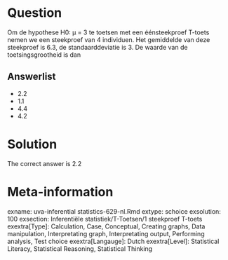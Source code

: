 Question
========

Om de hypothese H0: µ = 3 te toetsen met een éénsteekproef T-toets nemen we een steekproef van 4 individuen. Het gemiddelde van deze steekproef is 6.3, de standaarddeviatie is 3. De waarde van de toetsingsgrootheid is dan 

Answerlist
----------
* 2.2
* 1.1
* 4.4
* 4.2

Solution
========

The correct answer is  2.2 

Meta-information
================
exname: uva-inferential statistics-629-nl.Rmd 
extype: schoice 
exsolution: 100 
exsection: Inferentiële statistiek/T-Toetsen/1 steekproef T-toets
exextra[Type]: Calculation, Case, Conceptual, Creating graphs, Data manipulation, Interpretating graph, Interpretating output, Performing analysis, Test choice 
exextra[Langauge]: Dutch 
exextra[Level]: Statistical Literacy, Statistical Reasoning, Statistical Thinking 
